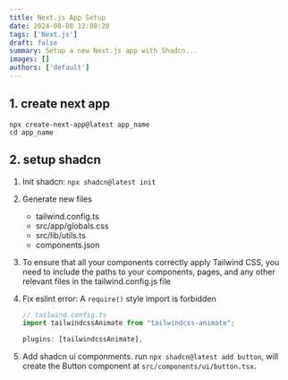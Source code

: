 ```yaml
---
title: Next.js App Setup
date: 2024-08-08 12:08:20
tags: ['Next.js']
draft: false
summary: Setup a new Next.js app with Shadcn...
images: []
authors: ['default']
---
```


## 1. create next app

```shell
npx create-next-app@latest app_name
cd app_name
```

## 2. setup shadcn

1. Init shadcn: `npx shadcn@latest init`

2. Generate new files

    - tailwind.config.ts
    - src/app/globals.css
    - src/lib/utils.ts
    - components.json

3. To ensure that all your components correctly apply Tailwind CSS, you need to include the paths to your components, pages, and any other relevant files in the tailwind.config.js file

4. Fix eslint error: A `require()` style import is forbidden

    ```ts
    // tailwind.config.ts
    import tailwindcssAnimate from "tailwindcss-animate";

    plugins: [tailwindcssAnimate],
    ```

5. Add shadcn ui componments. run `npx shadcn@latest add button`, will create the Button component at `src/components/ui/button.tsx`.
